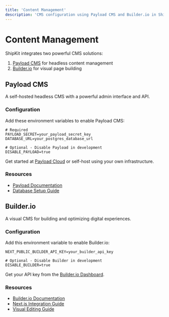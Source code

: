 ```yaml
---
title: 'Content Management'
description: 'CMS configuration using Payload CMS and Builder.io in ShipKit'
---
```


# Content Management

ShipKit integrates two powerful CMS solutions:
1. [Payload CMS](https://payloadcms.com) for headless content management
2. [Builder.io](https://builder.io) for visual page building

## Payload CMS

A self-hosted headless CMS with a powerful admin interface and API.

### Configuration

Add these environment variables to enable Payload CMS:

```env
# Required
PAYLOAD_SECRET=your_payload_secret_key
DATABASE_URL=your_postgres_database_url

# Optional - Disable Payload in development
DISABLE_PAYLOAD=true
```

Get started at [Payload Cloud](https://payloadcms.com/cloud) or self-host using your own infrastructure.

### Resources

- [Payload Documentation](https://payloadcms.com/docs/getting-started/what-is-payload)
- [Database Setup Guide](https://payloadcms.com/docs/database/overview)

## Builder.io

A visual CMS for building and optimizing digital experiences.

### Configuration

Add this environment variable to enable Builder.io:

```env
NEXT_PUBLIC_BUILDER_API_KEY=your_builder_api_key

# Optional - Disable Builder in development
DISABLE_BUILDER=true
```

Get your API key from the [Builder.io Dashboard](https://builder.io/account/space).

### Resources

- [Builder.io Documentation](https://www.builder.io/c/docs/developers)
- [Next.js Integration Guide](https://www.builder.io/c/docs/quickstart-nextjs)
- [Visual Editing Guide](https://www.builder.io/c/docs/guides/visual-editing)
